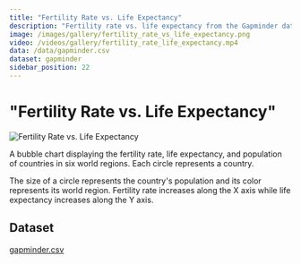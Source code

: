 ```yaml
---
title: "Fertility Rate vs. Life Expectancy"
description: "Fertility rate vs. life expectancy from the Gapminder dataset"
image: /images/gallery/fertility_rate_vs_life_expectancy.png
video: /videos/gallery/fertility_rate_life_expectancy.mp4
data: /data/gapminder.csv
dataset: gapminder
sidebar_position: 22
---
```



# "Fertility Rate vs. Life Expectancy"

![Fertility Rate vs. Life Expectancy](/images/gallery/fertility_rate_vs_life_expectancy.png)

A bubble chart displaying the fertility rate, life expectancy, and population of countries in six world regions. Each circle represents a country.

The size of a circle represents the country's population and its color represents its world region.
Fertility rate increases along the X axis while life expectancy increases along the Y axis.

<Player url="/videos/gallery/fertility_rate_life_expectancy.mp4"/>

## Dataset

[gapminder.csv](/data/gapminder.csv)